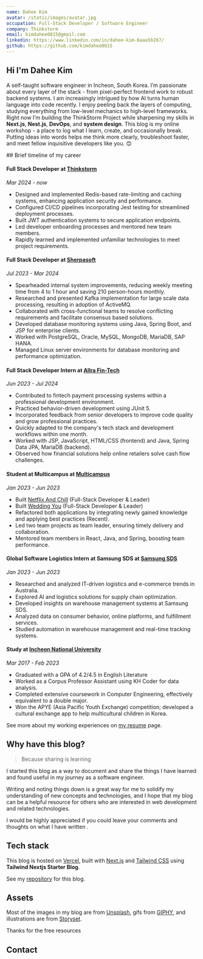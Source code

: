 ```yaml
---
name: Dahee Kim
avatar: /static/images/avatar.jpg
occupation: Full-Stack Developer / Software Engineer
company: Thinkstorm
email: kimdahee0815@gmail.com
linkedin: https://www.linkedin.com/in/dahee-kim-6aaa5b267/
github: https://github.com/kimdahee0815
---
```


## Hi <Twemoji emoji="waving-hand" /> I'm Dahee Kim

A self-taught software engineer in Incheon, South Korea.
I’m passionate about every layer of the stack - from pixel-perfect frontend work to robust backend systems.
I am increasingly intrigued by how AI turns human language into code recently.
I enjoy peeling back the layers of computing, studying everything from low-level mechanics to high-level frameworks.
Right now I’m building the ThinkStorm Project while sharpening my skills in **Next.js**, **Nest.js**, **DevOps**, and **system design**.
This blog is my online workshop - a place to log what I learn, create, and occasionally break.
Putting ideas into words helps me think more clearly, troubleshoot faster, and meet fellow inquisitive developers like you. 😊

<div className="mb-[1em] mt-[2em] flex items-center justify-between [&>h2]:my-0">
  ## Brief timeline of my career
</div>

#### Full Stack Developer at [Thinkstorm](https://thinkstorm.app/)

_Mar 2024 - now_

- Designed and implemented Redis-based rate-limiting and caching systems, enhancing application security and performance.
- Configured CI/CD pipelines incorporating Jest testing for streamlined deployment processes.
- Built JWT authentication systems to secure application endpoints.
- Led developer onboarding processes and mentored new team members.
- Rapidly learned and implemented unfamiliar technologies to meet project requirements.

#### Full Stack Developer at [Sherpasoft](https://sherpasoft.com/)

_Jul 2023 - Mar 2024_

- Spearheaded internal system improvements, reducing weekly meeting time from 4 to 1 hour and saving 210 person-hours monthly.
- Researched and presented Kafka implementation for large scale data processing, resulting in adoption of ActiveMQ.
- Collaborated with cross-functional teams to resolve conflicting requirements and facilitate consensus based solutions.
- Developed database monitoring systems using Java, Spring Boot, and JSP for enterprise clients.
- Worked with PostgreSQL, Oracle, MySQL, MongoDB, MariaDB, SAP HANA.
- Managed Linux server environments for database monitoring and performance optimization.

#### Full Stack Developer Intern at [Allra Fin-Tech](https://www.allra.co.kr/)

_Jun 2023 - Jul 2024_

- Contributed to fintech payment processing systems within a professional development environment.
- Practiced behavior-driven development using JUnit 5.
- Incorporated feedback from senior developers to improve code quality and grow professional practices.
- Quickly adapted to the company's tech stack and development workflows within one month.
- Worked with JSP, JavaScript, HTML/CSS (frontend) and Java, Spring Data JPA, MariaDB (backend).
- Observed how financial solutions help online retailers solve cash flow challenges.

#### Student at Multicampus at [Multicampus](https://www.multicampus.com/main)

_Jan 2023 - Jun 2023_

- Built [Netflix And Chill](https://net-flix-clone-dahee-kim.netlify.app/) (Full-Stack Developer & Leader)
- Built [Wedding You](https://weddingyou-dahee-kim.netlify.app/) (Full-Stack Developer & Leader)
- Refactored both applications by integrating newly gained knowledge and applying best practices (Recent).
- Led two team projects as team leader, ensuring timely delivery and collaboration.
- Mentored team members in React, Java, and Spring, boosting team performance.

#### Global Software Logistics Intern at Samsung SDS at [Samsung SDS](https://www.samsungsds.com/kr/index.html)

_Jan 2023 - Jun 2023_

- Researched and analyzed IT-driven logistics and e-commerce trends in Australia.
- Explored AI and logistics solutions for supply chain optimization.
- Developed insights on warehouse management systems at Samsung SDS.
- Analyzed data on consumer behavior, online platforms, and fulfillment services.
- Studied automation in warehouse management and real-time tracking systems.

#### Study at [Incheon National University](https://www.inu.ac.kr/)

_Mar 2017 - Feb 2023_

- Graduated with a GPA of 4.2/4.5 in English Literature
- Worked as a Corpus Professor Assistant using KH Coder for data analysis.
- Completed extensive coursework in Computer Engineering, effectively equivalent to a double major.
- Won the APYE (Asia Pacific Youth Exchange) competition; developed a cultural exchange app to help multicultural children in Korea.

See more about my working experiences on [my resume](/resume) page.

## Why have this blog?

> Because sharing is learning

I started this blog as a way to document and share the things I have learned and found useful in my journey as a software engineer.

Writing and noting things down is a great way for me to solidify my understanding of new concepts and technologies,
and I hope that my blog can be a helpful resource for others who are interested in web development and related technologies.

I would be highly appreciated if you could leave your comments and thoughts on what I have written <Twemoji emoji="clinking-beer-mugs" />.

## Tech stack

This blog is hosted on [Vercel](https://vercel.com/), built with [Next.js](https://nextjs.org/) and [Tailwind CSS](https://tailwindcss.com/) using **Tailwind Nextjs Starter Blog**.

See my [repository](https://github.com/kimdahee0815/kimdahee0815.github.io) for this blog.

## Assets

Most of the images in my blog are from [Unsplash](https://unsplash.com/), gifs from [GIPHY](https://giphy.com/), and illustrations are from [Storyset](https://storyset.com/).

Thanks for the free resources <Twemoji emoji="folded-hands" />

## Contact
